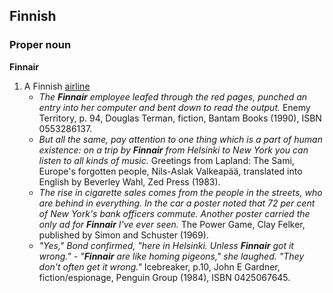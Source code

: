 ==Finnish==

{{rfv|This needs cites that meet the requirements of a company or brand name, see [[WT:CFI]]}}
===Proper noun===
'''Finnair'''

# A Finnish [[airline]]
#*''The '''Finnair''' employee leafed through the red pages, punched an entry into her computer and bent down to read the output.'' Enemy Territory, p. 94, Douglas Terman, fiction, Bantam Books (1990), ISBN 0553286137.
#*''But all the same, pay attention to one thing which is a part of human existence: on a trip by '''Finnair''' from Helsinki to New York you can listen to all kinds of music.'' Greetings from Lapland: The Sami, Europe's forgotten people, Nils-Aslak Valkeapää, translated into English by Beverley Wahl, Zed Press (1983).
#*''The rise in cigarette sales comes from the people in the streets, who are behind in everything. In the car a poster noted that 72 per cent of New York's bank officers commute. Another poster carried the only ad for '''Finnair''' I've ever seen.'' The Power Game, Clay Felker, published by Simon and Schuster (1969).
#*''"Yes," Bond confirmed, "here in Helsinki. Unless '''Finnair''' got it wrong." - "'''Finnair''' are like homing pigeons," she laughed. "They don't often get it wrong."'' Icebreaker, p.10, John E Gardner, fiction/espionage, Penguin Group (1984), ISBN 0425067645.